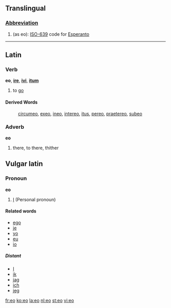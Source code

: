 {{see|-eo}}

==Translingual==
===[[Abbreviation]]===
#(as eo): [[w:ISO-639|ISO-639]] code for [[Esperanto]]

----

==Latin==
===Verb===
'''eo''', '''[[ire]]''', '''[[ivi]]''', '''[[itum]]'''

#to [[go]]

====Derived Words====
:[[circumeo]], [[exeo]], [[ineo]], [[intereo]], [[itus]], [[pereo]], [[praetereo]], [[subeo]]
===Adverb===
'''eo'''

#there, to there, thither

==Vulgar latin==
===Pronoun===
'''eo'''
# [[I]] (Personal pronoun)

==== Related words ====
* [[ego]]
* [[je]]
* [[yo]]
* [[eu]]
* [[io]]

===== Distant =====
* [[I]]
* [[ik]]
* [[jag]]
* [[ich]]
* [[jeg]]

[[fr:eo]]
[[ko:eo]]
[[la:eo]]
[[nl:eo]]
[[st:eo]]
[[vi:eo]]